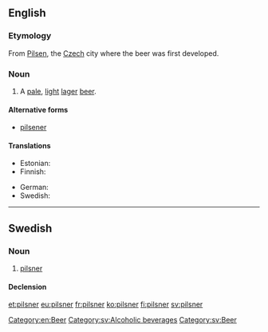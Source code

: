 ==English==

===Etymology===
From [[Pilsen]], the [[Czech]] city where the beer was first developed.

===Noun===
{{en-noun}}

# A [[pale]], [[light]] [[lager]] [[beer]].

====Alternative forms====
* [[pilsener]]

====Translations====
{{trans-top|pale, light beer}}
* Estonian: {{t+|et|pilsner}}
* Finnish: {{t+|fi|pilsneri}}
{{trans-mid}}
* German: {{t+|de|Pils|n}}
* Swedish: {{t+|sv|pilsner|c}}
{{trans-bottom}}

[[Category:en:Beer]]

----

==Swedish==

===Noun===
{{sv-noun|g=c}}

# [[#English|pilsner]]

====Declension====
{{sv-noun-irreg-c|pilsner|pilsnern|pilsner|pilsnerna}}

[[Category:sv:Alcoholic beverages]]
[[Category:sv:Beer]]

[[et:pilsner]]
[[eu:pilsner]]
[[fr:pilsner]]
[[ko:pilsner]]
[[fi:pilsner]]
[[sv:pilsner]]